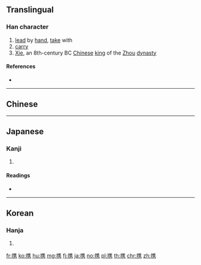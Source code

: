 {{character info/new}}
{{also|攜}}
==Translingual==
{{wikipedia|Xie of Zhou}}

===Han character===
{{Han char|rn=64|rad=手|as=10|sn=13|four=|canj=QOGS|ids=⿰扌隽}}

# [[lead]] by [[hand]], [[take]] with
# [[carry]]
# [[w:Xie of Zhou|Xie]], an 8th-century BC [[Chinese]] [[king]] of the [[Zhou]] [[dynasty]]

====References====
* {{Han ref|kx=0448.260|dkj=12529|dj=0799.170|hdz=31932.080|uh=643A|ud=25658}}

----

==Chinese==
{{zh-see|攜|sv}}

----

==Japanese==

===Kanji===
{{ja-kanji|grade=c|rs=手10}}

# {{defn|lang=ja|sort=手10}}

====Readings====
* {{ja-readings|goon=[[え]] (e)|kanon=[[けい]] (kei)|kun=[[たずさえる]] (tazusaeru)}}

----

==Korean==

===Hanja===
{{ko-hanja|hangeul=휴|eumhun=|rv=hyu|mr=hyu|y=hyu}}

# {{defn|lang=ko|sort=手10}}

[[fr:携]]
[[ko:携]]
[[hu:携]]
[[mg:携]]
[[fj:携]]
[[ja:携]]
[[no:携]]
[[pl:携]]
[[th:携]]
[[chr:携]]
[[zh:携]]